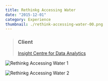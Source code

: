 ```yaml
---
title: Rethinkg Accessing Water
date: "2015-12-01"
category: Experience
thumbnail: ./rethink-accessing-water-00.png
---
```



> ### Client
> [Insight Centre for Data Analytics](http://www.insight-centre.org/)

<EmbedVideo
  width="wide"
  host="vimeo"
  source="139002337"
  title="Rethinkg Accessing Water"
/>

<EmbedImage width="wide">

![Rethinkg Accessing Water 1](./rethink-accessing-water-01.png)

</EmbedImage>

<EmbedImage width="wide">

![Rethinkg Accessing Water 2](./rethink-accessing-water-02.png)

</EmbedImage>
